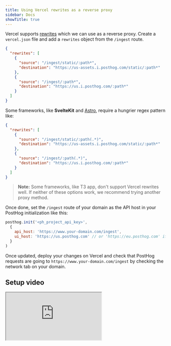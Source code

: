 ```yaml
---
title: Using Vercel rewrites as a reverse proxy
sidebar: Docs
showTitle: true
---
```



<RegionWarning />

Vercel supports [rewrites](https://vercel.com/docs/concepts/projects/project-configuration#rewrites) which we can use as a reverse proxy. Create a `vercel.json` file and add a `rewrites` object from the `/ingest` route.

```json
{
  "rewrites": [
    {
      "source": "/ingest/static/:path*",
      "destination": "https://us-assets.i.posthog.com/static/:path*"
    },
    {
      "source": "/ingest/:path*",
      "destination": "https://us.i.posthog.com/:path*"
    }
  ]
}
```

Some frameworks, like **SvelteKit** and [Astro](/tutorials/astro-analytics), require a hungrier regex pattern like:

```json
{
  "rewrites": [
    {
      "source": "/ingest/static/:path(.*)",
      "destination": "https://us-assets.i.posthog.com/static/:path*"
    },
    {
      "source": "/ingest/:path(.*)",
      "destination": "https://us.i.posthog.com/:path*"
    }
  ]
}
```

> **Note:** Some frameworks, like T3 app, don't support Vercel rewrites well. If neither of these options work, we recommend trying another proxy method.

Once done, set the `/ingest` route of your domain as the API host in your PostHog initialization like this:

```js
posthog.init('<ph_project_api_key>',
  {
    api_host: 'https://www.your-domain.com/ingest',
    ui_host: 'https://us.posthog.com' // or 'https://eu.posthog.com' if your PostHog is hosted in Europe
  }
)
```

Once updated, deploy your changes on Vercel and check that PostHog requests are going to `https://www.your-domain.com/ingest` by checking the network tab on your domain.

## Setup video

<iframe
  src="https://www.youtube-nocookie.com/embed/MD-jI2moPV0"
  className="rounded shadow-xl"
/>